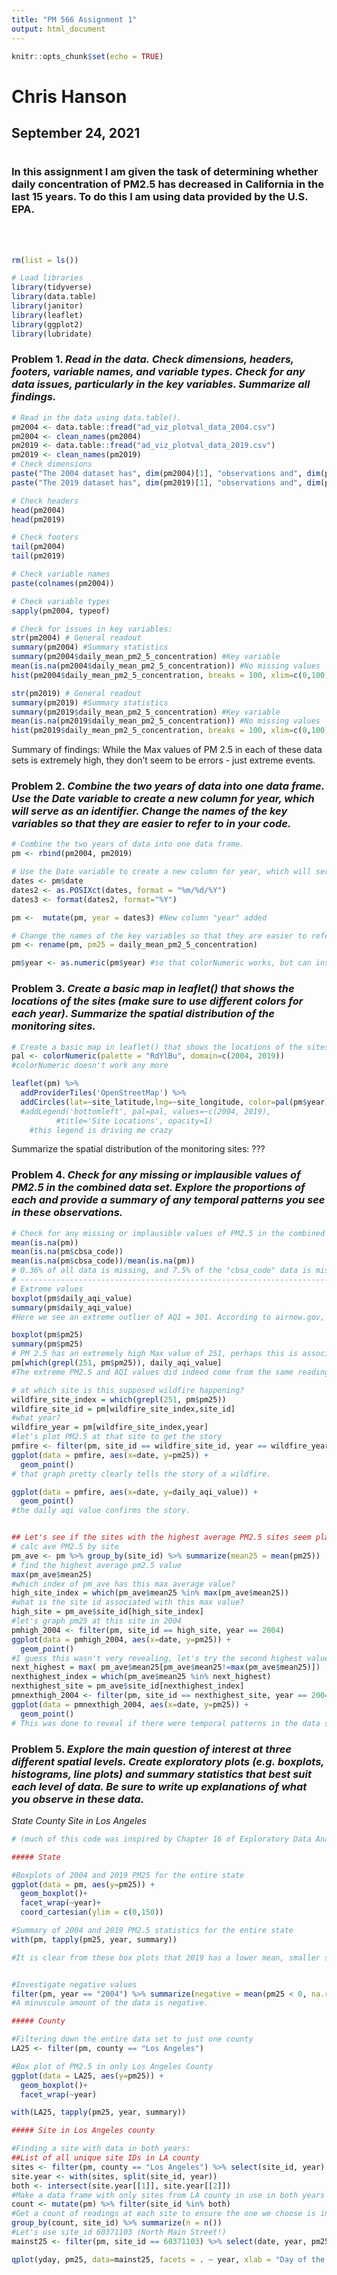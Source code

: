 ```yaml
---
title: "PM 566 Assignment 1"
output: html_document
---
```


```r
knitr::opts_chunk$set(echo = TRUE)
```

# Chris Hanson
## September 24, 2021
#  
### In this assignment I am given the task of determining whether daily concentration of PM2.5 has decreased in California in the last 15 years. To do this I am using data provided by the U.S. EPA.
<br>
<br>
```r
rm(list = ls())

# Load libraries
library(tidyverse)
library(data.table)
library(janitor)
library(leaflet)
library(ggplot2)
library(lubridate)

```


### **Problem 1.** _Read in the data. Check dimensions, headers, footers, variable names, and variable types. Check for any data issues, particularly in the key variables. Summarize all findings._
```r
# Read in the data using data.table().
pm2004 <- data.table::fread("ad_viz_plotval_data_2004.csv")
pm2004 <- clean_names(pm2004)
pm2019 <- data.table::fread("ad_viz_plotval_data_2019.csv")
pm2019 <- clean_names(pm2019)
# Check dimensions
paste("The 2004 dataset has", dim(pm2004)[1], "observations and", dim(pm2004)[2], "variables.")
paste("The 2019 dataset has", dim(pm2019)[1], "observations and", dim(pm2019)[2], "variables.")

# Check headers
head(pm2004)
head(pm2019)

# Check footers
tail(pm2004)
tail(pm2019)

# Check variable names
paste(colnames(pm2004))

# Check variable types
sapply(pm2004, typeof)

# Check for issues in key variables:
str(pm2004) # General readout
summary(pm2004) #Summary statistics
summary(pm2004$daily_mean_pm2_5_concentration) #Key variable
mean(is.na(pm2004$daily_mean_pm2_5_concentration)) #No missing values
hist(pm2004$daily_mean_pm2_5_concentration, breaks = 100, xlim=c(0,100)) #Check for outliers

str(pm2019) # General readout
summary(pm2019) #Summary statistics
summary(pm2019$daily_mean_pm2_5_concentration) #Key variable
mean(is.na(pm2019$daily_mean_pm2_5_concentration)) #No missing values
hist(pm2019$daily_mean_pm2_5_concentration, breaks = 100, xlim=c(0,100)) #Check for outliers

```

Summary of findings: 
While the Max values of PM 2.5 in each of these data sets is extremely high, they don't seem to be errors - just extreme events.


### **Problem 2.** _Combine the two years of data into one data frame. Use the Date variable to create a new column for year, which will serve as an identifier. Change the names of the key variables so that they are easier to refer to in your code._

```r
# Combine the two years of data into one data frame.
pm <- rbind(pm2004, pm2019)

# Use the Date variable to create a new column for year, which will serve as an identifier.
dates <- pm$date
dates2 <- as.POSIXct(dates, format = "%m/%d/%Y")
dates3 <- format(dates2, format="%Y") 

pm <-  mutate(pm, year = dates3) #New column "year" added

# Change the names of the key variables so that they are easier to refer to in your code.
pm <- rename(pm, pm25 = daily_mean_pm2_5_concentration)

pm$year <- as.numeric(pm$year) #so that colorNumeric works, but can instead use colorFactor

```

### **Problem 3.** _Create a basic map in leaflet() that shows the locations of the sites (make sure to use different colors for each year). Summarize the spatial distribution of the monitoring sites._

```r
# Create a basic map in leaflet() that shows the locations of the sites (make sure to use different colors for each year).
pal <- colorNumeric(palette = "RdYlBu", domain=c(2004, 2019)) 
#colorNumeric doesn't work any more

leaflet(pm) %>%
  addProviderTiles('OpenStreetMap') %>% 
  addCircles(lat=~site_latitude,lng=~site_longitude, color=pal(pm$year), opacity=1, fillOpacity=1, radius=100)
  #addLegend('bottomleft', pal=pal, values=~c(2004, 2019),
          #title='Site Locations', opacity=1)
    #this legend is driving me crazy

```

Summarize the spatial distribution of the monitoring sites: ???

### **Problem 4.** _Check for any missing or implausible values of PM2.5 in the combined data set. Explore the proportions of each and provide a summary of any temporal patterns you see in these observations._

```r
# Check for any missing or implausible values of PM2.5 in the combined data set.
mean(is.na(pm))
mean(is.na(pm$cbsa_code))
mean(is.na(pm$cbsa_code))/mean(is.na(pm))
# 0.36% of all data is missing, and 7.5% of the "cbsa_code" data is missing. As 7.5 is 21x greater than 0.36, and there are 21 variables, that means all missing data is from the "cbsa_code" column.
# ---------------------------------------------------------------------------
# Extreme values
boxplot(pm$daily_aqi_value)
summary(pm$daily_aqi_value)
#Here we see an extreme outlier of AQI = 301. According to airnow.gov, an AQI (air quality index) of 301 or higher represents an emergency condition. This value is most associated with wildfires, which is not unreasonable.

boxplot(pm$pm25)
summary(pm$pm25)
# PM 2.5 has an extremely high Max value of 251, perhaps this is associated with the same wildfire event observed in the high AQI event discovered above:
pm[which(grepl(251, pm$pm25)), daily_aqi_value]
#The extreme PM2.5 and AQI values did indeed come from the same reading, suggesting they are both accurate readings of an extreme weather event.

# at which site is this supposed wildfire happening?
wildfire_site_index = which(grepl(251, pm$pm25))
wildfire_site_id = pm[wildfire_site_index,site_id]
#what year?
wildfire_year = pm[wildfire_site_index,year]
#let's plot PM2.5 at that site to get the story
pmfire <- filter(pm, site_id == wildfire_site_id, year == wildfire_year)
ggplot(data = pmfire, aes(x=date, y=pm25)) +
  geom_point()
# that graph pretty clearly tells the story of a wildfire.

ggplot(data = pmfire, aes(x=date, y=daily_aqi_value)) +
  geom_point()
#the daily aqi value confirms the story.


## Let's see if the sites with the highest average PM2.5 sites seem plausible...
# calc ave PM2.5 by site
pm_ave <- pm %>% group_by(site_id) %>% summarize(mean25 = mean(pm25))
# find the highest average pm2.5 value
max(pm_ave$mean25)
#which index of pm_ave has this max average value?
high_site_index = which(pm_ave$mean25 %in% max(pm_ave$mean25))
#what is the site id associated with this max value?
high_site = pm_ave$site_id[high_site_index]
#let's graph pm25 at this site in 2004
pmhigh_2004 <- filter(pm, site_id == high_site, year == 2004)
ggplot(data = pmhigh_2004, aes(x=date, y=pm25)) +
  geom_point()
#I guess this wasn't very revealing, let's try the second highest value.
next_highest = max( pm_ave$mean25[pm_ave$mean25!=max(pm_ave$mean25)])
nexthighest_index = which(pm_ave$mean25 %in% next_highest)
nexthighest_site = pm_ave$site_id[nexthighest_index]
pmnexthigh_2004 <- filter(pm, site_id == nexthighest_site, year == 2004)
ggplot(data = pmnexthigh_2004, aes(x=date, y=pm25)) +
  geom_point()
# This was done to reveal if there were temporal patterns in the data set. While these high points are extreme, they are not unbelievable - but they don't suggest a wildfire like the previous graphs do.
```

### **Problem 5.** _Explore the main question of interest at three different spatial levels. Create exploratory plots (e.g. boxplots, histograms, line plots) and summary statistics that best suit each level of data. Be sure to write up explanations of what you observe in these data._
_State_
_County_
_Site in Los Angeles_

```r
# (much of this code was inspired by Chapter 16 of Exploratory Data Analysis by Roger Peng)

##### State

#Boxplots of 2004 and 2019 PM25 for the entire state
ggplot(data = pm, aes(y=pm25)) +
  geom_boxplot()+
  facet_wrap(~year)+
  coord_cartesian(ylim = c(0,150))

#Summary of 2004 and 2019 PM2.5 statistics for the entire state
with(pm, tapply(pm25, year, summary))

#It is clear from these box plots that 2019 has a lower mean, smaller spread, and fewer extreme outliers in PM2.5 than did 2004.


#Investigate negative values
filter(pm, year == "2004") %>% summarize(negative = mean(pm25 < 0, na.rm = TRUE))
#A minuscule amount of the data is negative.

##### County

#Filtering down the entire data set to just one county
LA25 <- filter(pm, county == "Los Angeles")

#Box plot of PM2.5 in only Los Angeles County
ggplot(data = LA25, aes(y=pm25)) +
  geom_boxplot()+
  facet_wrap(~year)

with(LA25, tapply(pm25, year, summary))

##### Site in Los Angeles county

#Finding a site with data in both years:
##List of all unique site IDs in LA county
sites <- filter(pm, county == "Los Angeles") %>% select(site_id, year) %>% unique
site.year <- with(sites, split(site_id, year))
both <- intersect(site.year[[1]], site.year[[2]])
#Make a data frame with only sites from LA county in use in both years
count <- mutate(pm) %>% filter(site_id %in% both)
#Get a count of readings at each site to ensure the one we choose is interesting
group_by(count, site_id) %>% summarize(n = n())
#Let's use site_id 60371103 (North Main Street!)
mainst25 <- filter(pm, site_id == 60371103) %>% select(date, year, pm25) %>% mutate(date2 = as.Date(date, format="%m/%d/%Y"), yday = yday(date2))

qplot(yday, pm25, data=mainst25, facets = . ~ year, xlab = "Day of the year")
```

